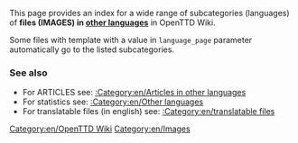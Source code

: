 
This page provides an index for a wide range of subcategories (languages) of '''files (IMAGES) in [[:Category:en/Other languages|other languages]]''' in OpenTTD Wiki.

Some files with {{en/s|Other languages files}} template with a value in <code>language_page</code> parameter automatically go to the listed subcategories.

===See also===
*For ARTICLES see: [[:Category:en/Articles in other languages]]
*For statistics see: [[:Category:en/Other languages]]
*For translatable files (in english) see: [[:Category:en/translatable files]]

[[Category:en/OpenTTD Wiki]][[Category:en/Images]]
